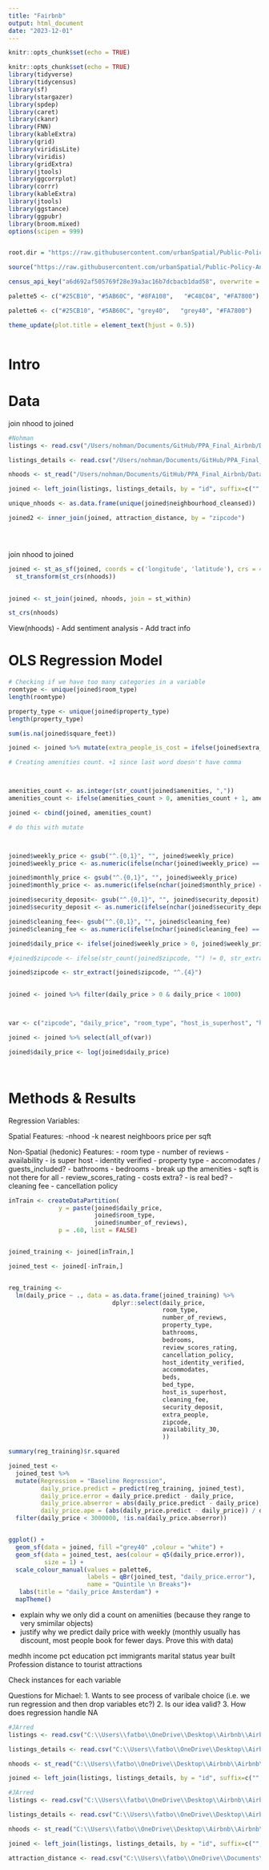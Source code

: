 ```yaml
---
title: "Fairbnb"
output: html_document
date: "2023-12-01"
---
```


```r
knitr::opts_chunk$set(echo = TRUE)
```

```r
knitr::opts_chunk$set(echo = TRUE)
library(tidyverse)
library(tidycensus)
library(sf)
library(stargazer)
library(spdep)
library(caret)
library(ckanr)
library(FNN)
library(kableExtra)
library(grid)
library(viridisLite)
library(viridis)
library(gridExtra)
library(jtools)
library(ggcorrplot) 
library(corrr)      
library(kableExtra)
library(jtools)     
library(ggstance) 
library(ggpubr)   
library(broom.mixed) 
options(scipen = 999)


root.dir = "https://raw.githubusercontent.com/urbanSpatial/Public-Policy-Analytics-Landing/master/DATA/"

source("https://raw.githubusercontent.com/urbanSpatial/Public-Policy-Analytics-Landing/master/functions.r")

census_api_key("a6d692af505769f28e39a3ac16b7dcbacb1dad58", overwrite = TRUE)

palette5 <- c("#25CB10", "#5AB60C", "#8FA108",   "#C48C04", "#FA7800")

palette6 <- c("#25CB10", "#5AB60C", "grey40",   "grey40", "#FA7800")

theme_update(plot.title = element_text(hjust = 0.5))



```

# Intro

# Data



join nhood to joined

```r
#Nohman
listings <- read.csv("/Users/nohman/Documents/GitHub/PPA_Final_Airbnb/Data/Airbnb/listings.csv")

listings_details <- read.csv("/Users/nohman/Documents/GitHub/PPA_Final_Airbnb/Data/Airbnb/listings_details.csv")

nhoods <- st_read("/Users/nohman/Documents/GitHub/PPA_Final_Airbnb/Data/Airbnb/neighbourhoods.geojson")

joined <- left_join(listings, listings_details, by = "id", suffix=c("", ".y")) %>% select(-ends_with(".y"))

unique_nhoods <- as.data.frame(unique(joined$neighbourhood_cleansed))

joined2 <- inner_join(joined, attraction_distance, by = "zipcode")





```




join nhood to joined



``` r



joined <- st_as_sf(joined, coords = c('longitude', 'latitude'), crs = 4326)  %>%
  st_transform(st_crs(nhoods))
  

joined <- st_join(joined, nhoods, join = st_within)

st_crs(nhoods)
```


View(nhoods)
- Add sentiment analysis 
- Add tract info


# OLS Regression Model

```r
# Checking if we have too many categories in a variable
roomtype <- unique(joined$room_type)
length(roomtype)

property_type <- unique(joined$property_type)
length(property_type)

sum(is.na(joined$square_feet))

joined <- joined %>% mutate(extra_people_is_cost = ifelse(joined$extra_people %in% c("$0.00"), "No", "Yes"))


```

```r
# Creating amenities count. +1 since last word doesn't have comma



amenities_count <- as.integer(str_count(joined$amenities, ","))
amenities_count <- ifelse(amenities_count > 0, amenities_count + 1, amenities_count)

joined <- cbind(joined, amenities_count) 

# do this with mutate



joined$weekly_price <- gsub("^.{0,1}", "", joined$weekly_price)
joined$weekly_price <- as.numeric(ifelse(nchar(joined$weekly_price) == 0, "0", joined$weekly) %>% str_replace(",", ""))

joined$monthly_price <- gsub("^.{0,1}", "", joined$weekly_price)
joined$monthly_price <- as.numeric(ifelse(nchar(joined$monthly_price) == 0, "0", joined$monthly) %>% str_replace(",", ""))

joined$security_deposit<- gsub("^.{0,1}", "", joined$security_deposit)
joined$security_deposit <- as.numeric(ifelse(nchar(joined$security_deposit) == 0, NA, joined$security_deposit) %>% str_replace(",", ""))

joined$cleaning_fee<- gsub("^.{0,1}", "", joined$cleaning_fee)
joined$cleaning_fee <- as.numeric(ifelse(nchar(joined$cleaning_fee) == 0, NA, joined$cleaning_fee) %>% str_replace(",", ""))

joined$daily_price <- ifelse(joined$weekly_price > 0, joined$weekly_price / 7, joined$monthly_price / 30)

#joined$zipcode <- ifelse(str_count(joined$zipcode, "") != 0, str_extract(joined$zipcode, "^.{6}"), str_extract(joined$zipcode, "^.{4}"))

joined$zipcode <- str_extract(joined$zipcode, "^.{4}")
  

joined <- joined %>% filter(daily_price > 0 & daily_price < 1000)



var <- c("zipcode", "daily_price", "room_type", "host_is_superhost", "host_identity_verified", "accommodates", "beds", "bed_type", "cancellation_policy", "number_of_reviews", "property_type", "bathrooms", "bedrooms", "amenities_count", "review_scores_rating", "has_availability", "guests_included", "square_feet", "security_deposit", "cleaning_fee", "extra_people","neighbourhood.x", "availability_30")

joined <- joined %>% select(all_of(var))

joined$daily_price <- log(joined$daily_price)




```

# Methods & Results


Regression Variables:

Spatial Features:
-nhood
-k nearest neighboors price per sqft

Non-Spatial (hedonic) Features:
- room type
- number of reviews
- availability
- is super host
- identity verified
- property type
- accomodates / guests_included?
- bathrooms
- bedrooms
- break up the amenities
- sqft is not there for all
- review_scores_rating
- costs extra?
- is real bed?
- cleaning fee
- cancellation policy 

```r
inTrain <- createDataPartition(
              y = paste(joined$daily_price,
                        joined$room_type,
                        joined$number_of_reviews),
              p = .60, list = FALSE)


joined_training <- joined[inTrain,] 

joined_test <- joined[-inTrain,] 


reg_training <- 
  lm(daily_price ~ ., data = as.data.frame(joined_training) %>% 
                             dplyr::select(daily_price,
                                           room_type,
                                           number_of_reviews,
                                           property_type,
                                           bathrooms,
                                           bedrooms,
                                           review_scores_rating,
                                           cancellation_policy,
                                           host_identity_verified,
                                           accommodates,
                                           beds,
                                           bed_type,
                                           host_is_superhost,
                                           cleaning_fee,
                                           security_deposit,
                                           extra_people,
                                           zipcode,
                                           availability_30,
                                           ))

summary(reg_training)$r.squared


```


```r
joined_test <-
  joined_test %>%
  mutate(Regression = "Baseline Regression",
         daily_price.predict = predict(reg_training, joined_test),
         daily_price.error = daily_price.predict - daily_price,
         daily_price.abserror = abs(daily_price.predict - daily_price),
         daily_price.ape = (abs(daily_price.predict - daily_price)) / daily_price.predict)%>%
  filter(daily_price < 3000000, !is.na(daily_price.abserror))


ggplot() +
  geom_sf(data = joined, fill ="grey40" ,colour = "white") +
  geom_sf(data = joined_test, aes(colour = q5(daily_price.error)),
          size = 1) +
  scale_colour_manual(values = palette6,
                      labels = qBr(joined_test, "daily_price.error"),
                      name = "Quintile \n Breaks")+
   labs(title = "daily_price Amsterdam") +
  mapTheme()

```




- explain why we only did a count on ameniities (because they range to very smimilar objects)
- justify why we predict daily price with weekly (monthly usually has discount, most people book for fewer days. Prove this with data)


medhh income
pct education
pct immigrants
marital status
year built
Profession
distance to tourist attractions



Check instances for each variable



Questions for Michael:
1. Wants to see process of varibale choice (i.e. we run regression and then drop variables etc?)
2. Is our idea valid?
3. How does regression handle NA




```r
#JArred
listings <- read.csv("C:\\Users\\fatbo\\OneDrive\\Desktop\\Airbnb\\Airbnb\\listings.csv")

listings_details <- read.csv("C:\\Users\\fatbo\\OneDrive\\Desktop\\Airbnb\\Airbnb\\listings_details.csv")

nhoods <- st_read("C:\\Users\\fatbo\\OneDrive\\Desktop\\Airbnb\\Airbnb\\neighbourhoods.geojson")

joined <- left_join(listings, listings_details, by = "id", suffix=c("", ".y")) %>% select(-ends_with(".y"))

```



```r
#JArred
listings <- read.csv("C:\\Users\\fatbo\\OneDrive\\Desktop\\Airbnb\\Airbnb\\listings.csv")

listings_details <- read.csv("C:\\Users\\fatbo\\OneDrive\\Desktop\\Airbnb\\Airbnb\\listings_details.csv")

nhoods <- st_read("C:\\Users\\fatbo\\OneDrive\\Desktop\\Airbnb\\Airbnb\\neighbourhoods.geojson")

joined <- left_join(listings, listings_details, by = "id", suffix=c("", ".y")) %>% select(-ends_with(".y"))

attraction_distance <- read.csv("C:\\Users\\fatbo\\OneDrive\\Documents\\GitHub\\Final_PPA\\Data\\Airbnb\\distance_attrac.csv")

```